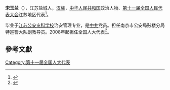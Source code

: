'''宋玉兰'''（{{bd|1968年||}}），江苏盐城人，[[汉族|汉族]]，[[中华人民共和国|中华人民共和国]]政治人物、[[第十一届全国人民代表大会|第十一届全国人民代表大会]]江苏地区代表<ref>{{cite web|author=新华网|title=第十一届全国人大代表|url=http://news.xinhuanet.com/ziliao/2008-03/03/content_7708230.htm?node=36628|publisher=新华网|accessdate=2014-01-07|archive-date=2014-01-10|archive-url=https://web.archive.org/web/20140110211415/http://news.xinhuanet.com/ziliao/2008-03/03/content_7708230.htm?node=36628|dead-url=no}}</ref>。

毕业于[[江苏公安专科学校|江苏公安专科学校]]治安管理专业，是[[中共|中共]]党员。担任南京市公安局鼓楼分局特巡警大队副教导员。2008年起担任全国人大代表<ref>{{cite news|title=全国人大代表信息-宋玉兰|url=http://210.82.31.1:8084/delegate/viewDelegate.action?dbid=110760|accessdate=2013-04-05|newspaper=全国人大网|archive-url=https://web.archive.org/web/20140321064930/http://www.npc.gov.cn/delegate/viewDelegate.action?dbid=110760|archive-date=2014-03-21|dead-url=yes}}</ref>。

==參考文獻==
{{reflist}}
[[Category:第十一届全国人大代表|Category:第十一届全国人大代表]]